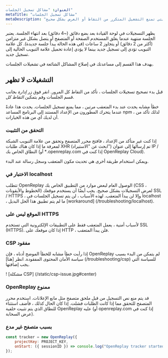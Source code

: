 ```yaml
---
العنوان: "مشاكل تسجيل الجلسات"
metaTitle: "مشاكل تسجيل الجلسات"
metaDescription: "كل أنواع المشاكل التي تمنع التشغيل المتكرر من التقاط أو العرض بشكل صحيح."
---
```


يظهر التسجيلات في لوحة القيادة بعد بضع دقائق (~4 دقائق) بعد انتهاء الجلسة. يعتبر الجلسة منتهية عندما يغلق المستخدم الصفحة أو المتصفح أو يتصل بشكل غير متزامن (أكثر من 2 دقائق) أو يتجاوز 2 ساعات (في هذه الحالة يبدأ جلسة جديدة). كل علامة التبويب تؤدي إلى تسجيل جديد بينما لا يؤدي إعادة تحميل علامة التبويب الحالية إلى تسجيل جديد.

يهدف هذا القسم إلى مساعدتك في إصلاح المشاكل الشائعة في تشغيلات الجلسات.

## التشغيلات لا تظهر

قبل بدء تصحيح تسجيلات الجلسات ، تأكد من التقاط كل المرور. انقر فوق زر *إدارة* بجانب قسم الجلسات وقم بتمكين *التقاط كل*.

خطأ مشابه يحدث عند بدء المتعقب مرتين ، مما يمنع تسجيل الجلسات. يحدث هذا عادةً عندما يتحرك المطورون من الإعداد المستند إلى البرنامج المساعد npm ، لذلك تأكد من أن لديك أي من هذه الخيارات.

### التحقق من التثبيت

إذا كنت غير متأكد من الإعداد ، فافتح محرر المتصفح وتحقق من علامة التبويب الشبكة لمعرفة ما إذا كان هناك طلبات XHR (ابحث عن "الاستيراد") تم إرسالها إلى عنوان IP / النطاق الخاص بك (أو *.openreplay.com إذا كنت في OpenReplay Cloud).

ويمكن استخدام طريقة أخرى هي تحديث مكون المتعقب وسجل رسالة عند البدء.

### الاختبار في localhost

تتطلب OpenReplay الوصول العام لبعض موارد من التطبيق الخاص بك (CSS ، الخطوط والأيقونات) لعرض التسجيلات بشكل صحيح. يجب أيضًا أن يستخدم موقعك SSL / HTTPS ، وإلا لن يبدأ المتعقب. لهذه الأسباب ، لن يتم تسجيل الجلسات في localhost ، ما لم يتم تطبيق هذا الحل البديل [workaround] (/troubleshooting/localhost).

### الموقع ليس على HTTPS

لأسباب أمنية ، يعمل المتعقب فقط على التطبيقات الإلكترونية التي تستخدم SSL (HTTPS). إذا كان موقعك على HTTP ، فلن يبدأ المتعقب.

### CSP مفقود

إذا رأيت خطأ مشابه للخطأ الموضح أدناه ، فإن OpenReplay لم يتمكن من البدء بسبب سياسة الأمان المحتوى المفقودة. انظر [هنا] (/troubleshooting/csp) للسياسة التي يجب إضافتها.

! [مشكلة CSP] (/static/csp-issue.jpg#center)

### OpenReplay ممنوع

قد يتم منع نص التسجيل من قبل ملحق متصفح مثل مانع الإعلانات. استخدم محرر المتصفح للتحقق مما إذا كانت الطلبات فشلت. إذا كان الحال كذلك ، فأضف استثناء للنطاق الذي يتم تثبيت خلفية OpenReplay عليه (أو openreplay.com إذا كنت في عرض السحابة).

### بسبب متصفح غير مدع
```js
const tracker = new OpenReplay({
	projectKey: PROJECT_KEY,
	onStart: ({ sessionID }) => console.log("OpenReplay tracker started with session: ", sessionID),
});
```
